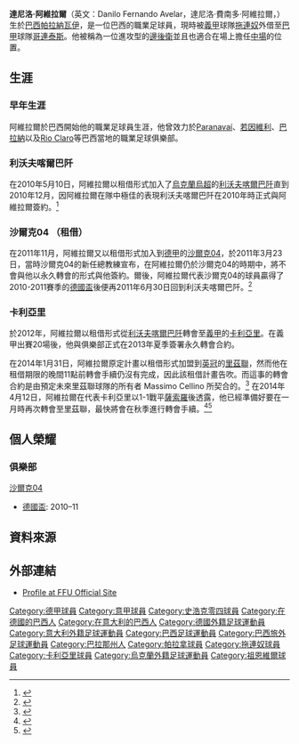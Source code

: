 {{noteTA|G1=football|G2=德甲|G3=南美球會|G4=意甲
|1=zh-hans:阿維拉爾; zh-hk:艾維拿;zh-tw:阿維拉爾;
}}
{{Infobox football biography
| name  = 達尼洛·阿維拉爾<br />Danilo Avelar
| image   = Danilo_Avelar.JPG
| image_size = 150px
| fullname  = Danilo Fernando Avelar
| height   = {{height|m=1.85}}
| birth_date = {{Birth date and age|1989|6|9}}
| birth_place  = [[巴西|巴西]][[帕拉納瓦伊|帕拉納瓦伊]]
| currentclub  = [[哥連泰斯保利斯塔體育會|哥連泰斯]] ([[拖連奴足球會|拖連奴]]外借)
| clubnumber = 35
| position  = [[後衛_(足球)#邊後衛|邊後衛]]/[[中场|中場]]
| youthyears1   = 2004–2005
| youthclubs1   = [[Atlético_Clube_Paranavaí|Paranavaí]]
| youthyears2   = 2006
| youthclubs2   = [[若因维利竞技俱乐部|若因维利]]
| youthyears3   = 2007
| youthclubs3   = [[巴拉纳俱乐部|巴拉纳]]
| years1   = 2008–2010
| clubs1   = [[里奧卡拉羅足球會|里奧卡拉羅]]
| caps1    = ?
| goals1   = ?
| years2   = 2010–2012
| clubs2   = [[利沃夫喀爾巴阡足球俱樂部|利沃夫喀爾巴阡]]
| caps2    = 23
| goals2   = 2
| years3   = 2011
| clubs3   = → [[沙尔克04足球俱乐部|沙尔克04]] (租借)
| caps3    = 3
| goals3   = 0
| years4   = 2011
| clubs4   = → [[沙尔克04足球俱乐部|沙尔克04 II]] (租借)
| caps4    = 4
| goals4   = 0
| years5   = 2012–2015
| clubs5   = [[卡利亚里足球俱乐部|卡利亞里]] 
| caps5    = 71
| goals5   = 4
| years6   = 2016–
| clubs6   = [[拖連奴足球會|拖連奴]]
| caps6    = 9
| goals6   = 0
| years7   = 2017–2018
| clubs7   = → [[艾米恩斯體育會|艾米恩斯]] (租借)
| caps7    = 21
| goals7   = 1
| years8   = 2018–
| clubs8   = → [[哥連泰斯保利斯塔體育會|哥連泰斯]] (租借)
| caps8    = 19
| goals8   = 1
| pcupdate = 2018年11月22日
}}
'''達尼洛·阿維拉爾'''（英文：Danilo Fernando Avelar，達尼洛·費南多·阿維拉爾，{{bd|1989年|6月9日|}}）生於[[巴西|巴西]][[帕拉納瓦伊|帕拉納瓦伊]]，是一位巴西的職業足球員，現時被[[意大利足球甲级联赛|義甲]]球隊[[拖連奴足球會|拖連奴]]外借至[[巴甲|巴甲]]球隊[[哥連泰斯保利斯塔體育會|哥連泰斯]]。他被稱為一位進攻型的[[後衛_(足球)#邊後衛|邊後衛]]並且也適合在場上擔任[[中场|中場]]的位置。

== 生涯 ==
=== 早年生涯 ===
阿維拉爾於巴西開始他的職業足球員生涯，他曾效力於[[Atlético_Clube_Paranavaí|Paranavaí]]、[[若因维利竞技俱乐部|若因維利]]、[[巴拉纳俱乐部|巴拉納]]以及[[Rio_Claro_Futebol_Clube|Rio Claro]]等巴西當地的職業足球俱樂部。

=== 利沃夫喀爾巴阡 ===
在2010年5月10日，阿維拉爾以租借形式加入了[[烏克蘭|烏克蘭]][[烏克蘭足球超級聯賽|烏超]]的[[利沃夫喀爾巴阡足球俱樂部|利沃夫喀爾巴阡]]直到2010年12月，因阿維拉爾在隊中極佳的表現利沃夫喀爾巴阡在2010年時正式與阿維拉爾簽約。<ref>{{cite web | url = http://www.fckarpaty.lviv.ua/ua/news/4470/page.html | title=uk:"Карпати" підсилились захисником і хавбеком | publisher = FC Karpaty | language = uk| accessdate = July 2, 2011}}</ref>

=== 沙爾克04 （租借） ===
在2011年11月，阿維拉爾又以租借形式加入到[[德国足球甲级联赛|德甲]]的[[沙尔克04足球俱乐部|沙爾克04]]，於2011年3月23日，當時沙爾克04的新任總教練宣布，在阿維拉爾仍於沙爾克04的時期中，將不會與他以永久轉會的形式與他簽約。爾後，阿維拉爾代表沙爾克04的球員贏得了2010-2011賽季的[[德国足协杯|德國盃]]後便再2011年6月30日回到利沃夫喀爾巴阡。<ref>{{cite web | url = http://www.bild.de/BILD/sport/fussball/bundesliga/vereine/schalke/2011/03/23/ralf-rangnick/das-ist-die-schalke-streichliste.html | title = Rangnicks Streichliste | language = de| date = March 23, 2011 | publisher = bild.de | accessdate = July 2, 2011 | first = Christian | last = Kitsch}}</ref>

=== 卡利亞里 ===
於2012年，阿維拉爾以租借形式從[[利沃夫喀爾巴阡足球俱樂部|利沃夫喀爾巴阡]]轉會至[[意大利足球甲级联赛|義甲]]的[[卡利亚里足球俱乐部|卡利亞里]]。在義甲出賽20場後，他與俱樂部正式在2013年夏季簽署永久轉會合約。

在2014年1月31日，阿維拉爾原定計畫以租借形式加盟到[[英格蘭足球冠軍聯賽|英冠]]的[[列斯聯足球會|里茲聯]]，然而他在租借期限的晚間11點前轉會手續仍沒有完成，因此該租借計畫告吹。而這事的轉會合約是由預定未來里茲聯球隊的所有者 Massimo Cellino 所契合的。<ref name="Here Is The City">{{cite news|last=|first=|title=Cagliari loan duo to Leeds, Italian press report|url=http://hereisthecity.com/en-gb/2014/01/31/cagliari-loan-duo-to-leeds/|accessdate=1 February 2014|work=HITC Sport|date=1 February 2014}}</ref> 在2014年4月12日，阿維拉爾在代表卡利亞里以1-1戰平[[萨索罗足球俱乐部|薩索羅]]後透露，他已經準備好要在一月時再次轉會至里茲聯，最快將會在秋季進行轉會手續。<ref name="Cagliari, Avelar ammette: Sono stato vicino all'addio, ora voglio la salvezza">{{cite news|last=|first=|title=Cagliari, Avelar ammette: "Sono stato vicino all'addio, ora voglio la salvezza"|url=http://translate.google.co.uk/translate?hl=en&sl=it&u=http://www.tuttomercatoweb.com/serie-a/cagliari-avelar-ammette-sono-stato-vicino-all-addio-ora-voglio-la-salvezza-546160|accessdate=12 April 2014|work=Tutto Mercato|date=12 April 2014}}</ref><ref name="Leeds United preparing for big summer clearout">{{cite news|last=|first=|title=Leeds United preparing for big summer clearout|url=http://www.yorkshireeveningpost.co.uk/sport/leeds-united/latest-whites-news/leeds-united-preparing-for-big-summer-clearout-1-6563276|accessdate=16 April 2014|work=Yorkshire Evening Post|date=16 April 2014|archive-url=https://web.archive.org/web/20140416215345/http://www.yorkshireeveningpost.co.uk/sport/leeds-united/latest-whites-news/leeds-united-preparing-for-big-summer-clearout-1-6563276|archive-date=2014-04-16|dead-url=yes}}</ref>

== 個人榮耀 ==

=== 俱樂部 ===
;[[沙尔克04足球俱乐部|沙爾克04]]
* [[德国足协杯|德國盃]]: 2010–11

== 資料來源 ==
{{Reflist}}

== 外部連結 ==
*[http://www.ffu.org.ua/ukr/tournaments/premier_liga/prof/77129/ Profile at FFU Official Site] {{uk icon}}

<!--{{Torino F.C. squad}}-->
{{DEFAULTSORT:Avelar, Danilo Fernando}}

[[Category:德甲球員|Category:德甲球員]]
[[Category:意甲球員|Category:意甲球員]]
[[Category:史浩克零四球員|Category:史浩克零四球員]]
[[Category:在德國的巴西人|Category:在德國的巴西人]]
[[Category:在意大利的巴西人|Category:在意大利的巴西人]]
[[Category:德國外籍足球運動員|Category:德國外籍足球運動員]]
[[Category:意大利外籍足球運動員|Category:意大利外籍足球運動員]]
[[Category:巴西足球運動員|Category:巴西足球運動員]]
[[Category:巴西旅外足球運動員|Category:巴西旅外足球運動員]]
[[Category:巴拉那州人|Category:巴拉那州人]]
[[Category:帕拉拿球員|Category:帕拉拿球員]]
[[Category:拖連奴球員|Category:拖連奴球員]]
[[Category:卡利亞里球員|Category:卡利亞里球員]]
[[Category:烏克蘭外籍足球運動員|Category:烏克蘭外籍足球運動員]]
[[Category:祖恩維爾球員|Category:祖恩維爾球員]]